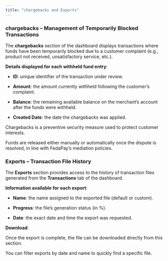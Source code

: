 ```yaml
---
title: "chargebacks and Exports"
---
```


### chargebacks – Management of Temporarily Blocked Transactions

The **chargebacks** section of the dashboard displays transactions where funds have been temporarily blocked due to a customer complaint (e.g., product not received, unsatisfactory service, etc.).

**Details displayed for each withheld fund entry**:

* **ID**: unique identifier of the transaction under review.

* **Amount**: the amount currently withheld following the customer’s complaint.

* **Balance**: the remaining available balance on the merchant’s account after the funds were withheld.

* **Created Date**: the date the chargebacks was applied.

<Note>
Chargebacks is a preventive security measure used to protect customer interests.

Funds are released either manually or automatically once the dispute is resolved, in line with FedaPay’s mediation policies.
</Note>

### Exports – Transaction File History

The **Exports** section provides access to the history of transaction files generated from the **Transactions** tab of the dashboard.

**Information available for each export**:

* **Name**: the name assigned to the exported file (default or custom).

* **Progress**: the file’s generation status (in %).

* **Date**: the exact date and time the export was requested.

**Download**:

Once the export is complete, the file can be downloaded directly from this section.

<Info>You can filter exports by date and name  to quickly find a specific file.</Info>

